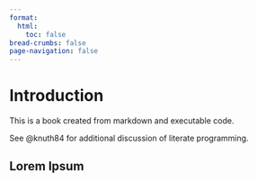 ```yaml
---
format:
  html:
    toc: false
bread-crumbs: false
page-navigation: false
---
```


# Introduction

This is a book created from markdown and executable code.

See @knuth84 for additional discussion of literate programming.

## Lorem Ipsum {#sec-lorem-ipsum}
